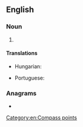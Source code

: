 {{also|nne|-nne}}
==English==

===Noun===
{{en-noun|-}}

# {{abbreviation of|en|north-northeast}}

====Translations====
{{trans-top|abbreviation of north-northeast}}
* Hungarian: {{t|hu|É-ÉK}}
{{trans-mid}}
* Portuguese: {{t|pt|NNE}}
{{trans-bottom}}

===Anagrams===
* {{anagrams|en|a=enn|Nen|nen}}

[[Category:en:Compass points]]